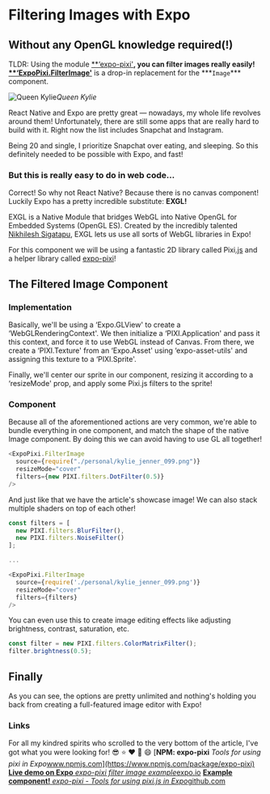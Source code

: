 # Filtering Images with Expo


## Without any OpenGL knowledge required(!)

TLDR: Using the module [\*\*‘expo-pixi'](https://github.com/expo/expo-pixi)**, you can filter images really easily! [**‘ExpoPixi.FilterImage'](https://github.com/expo/expo-pixi/blob/943f82bb2ca8ed2e2fe62c5a2b854054fb475980/examples/filter-image/App.js#L125-L130)** is a drop-in replacement for the \***`Image`\*\*\* component.

![Queen Kylie](./images/1y_ld-s00aqvwuOSndcngAg.png)_Queen Kylie_

React Native and Expo are pretty great — nowadays, my whole life revolves around them! Unfortunately, there are still some apps that are really hard to build with it. Right now the list includes Snapchat and Instagram.

Being 20 and single, I prioritize Snapchat over eating, and sleeping. So this definitely needed to be possible with Expo, and fast!

### **But this is really easy to do in web code…**

Correct! So why not React Native? Because there is no canvas component! Luckily Expo has a pretty incredible substitute: **EXGL!**

EXGL is a Native Module that bridges WebGL into Native OpenGL for Embedded Systems (OpenGL ES). Created by the incredibly talented [Nikhilesh Sigatapu](https://medium.com/@s.nikhilesh), EXGL lets us use all sorts of WebGL libraries in Expo!

For this component we will be using a fantastic 2D library called Pixi[.js](http://www.pixijs.com/) and a helper library called [expo-pixi](https://github.com/expo/expo-pixi/)!

## The Filtered Image Component

### **Implementation**

Basically, we'll be using a ‘Expo.GLView' to create a ‘WebGLRenderingContext'. We then initialize a ‘PIXI.Application' and pass it this context, and force it to use WebGL instead of Canvas. From there, we create a ‘PIXI.Texture' from an ‘Expo.Asset' using ‘expo-asset-utils' and assigning this texture to a ‘PIXI.Sprite'.

Finally, we'll center our sprite in our component, resizing it according to a ‘resizeMode' prop, and apply some Pixi.js filters to the sprite!

### Component

Because all of the aforementioned actions are very common, we're able to bundle everything in one component, and match the shape of the native Image component. By doing this we can avoid having to use GL all together!

```js
<ExpoPixi.FilterImage
  source={require("./personal/kylie_jenner_099.png")}
  resizeMode="cover"
  filters={new PIXI.filters.DotFilter(0.5)}
/>
```

And just like that we have the article's showcase image! We can also stack multiple shaders on top of each other!

```js
const filters = [
  new PIXI.filters.BlurFilter(),
  new PIXI.filters.NoiseFilter()
];

...

<ExpoPixi.FilterImage
  source={require('./personal/kylie_jenner_099.png')}
  resizeMode="cover"
  filters={filters}
/>
```

You can even use this to create image editing effects like adjusting brightness, contrast, saturation, etc.

```js
const filter = new PIXI.filters.ColorMatrixFilter();
filter.brightness(0.5);
```

## Finally

As you can see, the options are pretty unlimited and nothing's holding you back from creating a full-featured image editor with Expo!

### Links

For all my kindred spirits who scrolled to the very bottom of the article, I've got what you were looking for! 😎 ⭐️ ❤️ 👏 😄
[**NPM: expo-pixi**
*Tools for using pixi in Expo*www.npmjs.com](https://www.npmjs.com/package/expo-pixi)
[**Live demo on Expo**
*expo-pixi filter image example*expo.io](https://expo.io/@bacon/expo-pixi-filter-image)
[**Example component!**
*expo-pixi - Tools for using pixi.js in Expo*github.com](https://github.com/expo/expo-pixi/blob/master/examples/filter-image/App.js)

